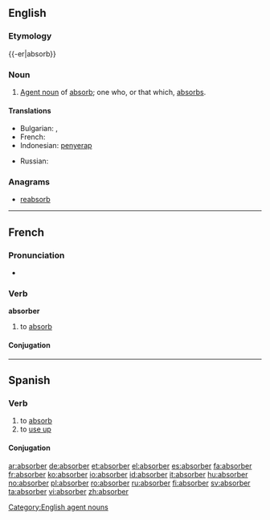 ==English==

===Etymology===
{{-er|absorb}}

===Noun===
{{wikipedia}}
{{en-noun}}

# [[agent noun|Agent noun]] of [[absorb]]; one who, or that which, [[absorb]]s.

====Translations====
{{trans-top|one who, or that which, absorbs}}
* Bulgarian: {{t-|bg|абсорбент|sc=Cyrl}},  {{t|bg|абсорбер|sc=Cyrl}}
* French: {{t+|fr|absorbant|m}}
* Indonesian: [[serap|penyerap]]
{{trans-mid}}
* Russian: {{t+|ru|абсорбер|m|sc=Cyrl}}
{{trans-bottom}}

===Anagrams===
* [[reabsorb]]

[[Category:English agent nouns]]

----

==French==

===Pronunciation===
* {{audio|Fr-absorber.ogg|Audio}}

===Verb===
'''absorber'''

# to [[absorb]]

====Conjugation====
{{fr-conj-er|absorb|avoir}}

----

==Spanish==

===Verb===
{{es-verb|absorb|er}}

# to [[absorb]]
# to [[use up]]

====Conjugation====
{{es-conj-er|absorb}}

[[ar:absorber]]
[[de:absorber]]
[[et:absorber]]
[[el:absorber]]
[[es:absorber]]
[[fa:absorber]]
[[fr:absorber]]
[[ko:absorber]]
[[io:absorber]]
[[id:absorber]]
[[it:absorber]]
[[hu:absorber]]
[[no:absorber]]
[[pl:absorber]]
[[ro:absorber]]
[[ru:absorber]]
[[fi:absorber]]
[[sv:absorber]]
[[ta:absorber]]
[[vi:absorber]]
[[zh:absorber]]